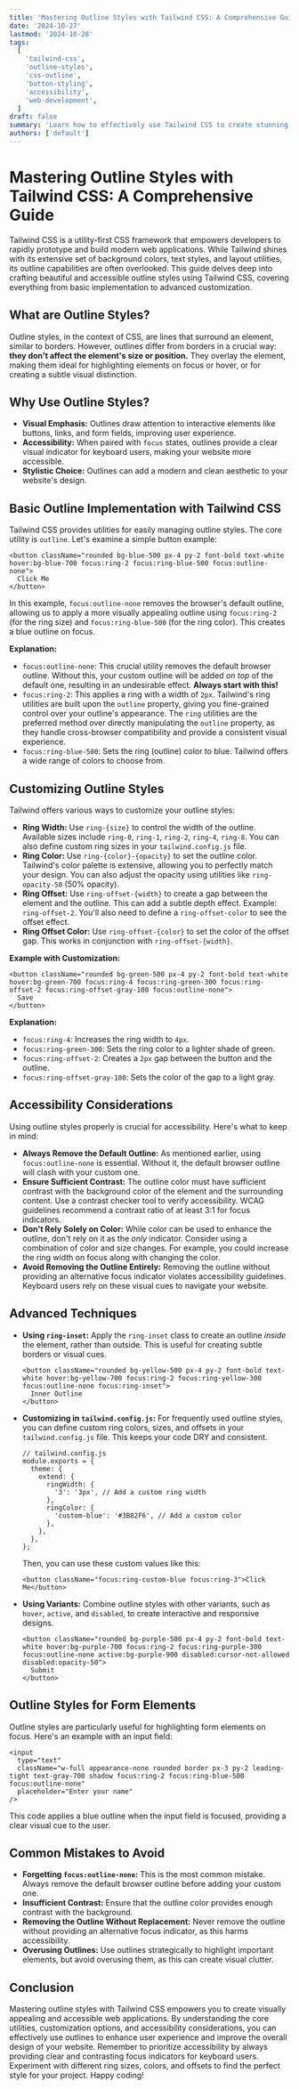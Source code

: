 ```yaml
---
title: 'Mastering Outline Styles with Tailwind CSS: A Comprehensive Guide'
date: '2024-10-27'
lastmod: '2024-10-28'
tags:
  [
    'tailwind-css',
    'outline-styles',
    'css-outline',
    'button-styling',
    'accessibility',
    'web-development',
  ]
draft: false
summary: 'Learn how to effectively use Tailwind CSS to create stunning and accessible outline styles for buttons, form elements, and more. This comprehensive guide covers everything from basic usage to advanced techniques, including accessibility considerations.'
authors: ['default']
---
```


# Mastering Outline Styles with Tailwind CSS: A Comprehensive Guide

Tailwind CSS is a utility-first CSS framework that empowers developers to rapidly prototype and build modern web applications. While Tailwind shines with its extensive set of background colors, text styles, and layout utilities, its outline capabilities are often overlooked. This guide delves deep into crafting beautiful and accessible outline styles using Tailwind CSS, covering everything from basic implementation to advanced customization.

## What are Outline Styles?

Outline styles, in the context of CSS, are lines that surround an element, similar to borders. However, outlines differ from borders in a crucial way: **they don't affect the element's size or position.** They overlay the element, making them ideal for highlighting elements on focus or hover, or for creating a subtle visual distinction.

## Why Use Outline Styles?

- **Visual Emphasis:** Outlines draw attention to interactive elements like buttons, links, and form fields, improving user experience.
- **Accessibility:** When paired with `focus` states, outlines provide a clear visual indicator for keyboard users, making your website more accessible.
- **Stylistic Choice:** Outlines can add a modern and clean aesthetic to your website's design.

## Basic Outline Implementation with Tailwind CSS

Tailwind CSS provides utilities for easily managing outline styles. The core utility is `outline`. Let's examine a simple button example:

```plaintext
<button className="rounded bg-blue-500 px-4 py-2 font-bold text-white hover:bg-blue-700 focus:ring-2 focus:ring-blue-500 focus:outline-none">
  Click Me
</button>
```

In this example, `focus:outline-none` removes the browser's default outline, allowing us to apply a more visually appealing outline using `focus:ring-2` (for the ring size) and `focus:ring-blue-500` (for the ring color). This creates a blue outline on focus.

**Explanation:**

- `focus:outline-none`: This crucial utility removes the default browser outline. Without this, your custom outline will be added _on top_ of the default one, resulting in an undesirable effect. **Always start with this!**
- `focus:ring-2`: This applies a ring with a width of `2px`. Tailwind's ring utilities are built upon the `outline` property, giving you fine-grained control over your outline's appearance. The `ring` utilities are the preferred method over directly manipulating the `outline` property, as they handle cross-browser compatibility and provide a consistent visual experience.
- `focus:ring-blue-500`: Sets the ring (outline) color to blue. Tailwind offers a wide range of colors to choose from.

## Customizing Outline Styles

Tailwind offers various ways to customize your outline styles:

- **Ring Width:** Use `ring-{size}` to control the width of the outline. Available sizes include `ring-0`, `ring-1`, `ring-2`, `ring-4`, `ring-8`. You can also define custom ring sizes in your `tailwind.config.js` file.
- **Ring Color:** Use `ring-{color}-{opacity}` to set the outline color. Tailwind's color palette is extensive, allowing you to perfectly match your design. You can also adjust the opacity using utilities like `ring-opacity-50` (50% opacity).
- **Ring Offset:** Use `ring-offset-{width}` to create a gap between the element and the outline. This can add a subtle depth effect. Example: `ring-offset-2`. You'll also need to define a `ring-offset-color` to see the offset effect.
- **Ring Offset Color:** Use `ring-offset-{color}` to set the color of the offset gap. This works in conjunction with `ring-offset-{width}`.

**Example with Customization:**

```plaintext
<button className="rounded bg-green-500 px-4 py-2 font-bold text-white hover:bg-green-700 focus:ring-4 focus:ring-green-300 focus:ring-offset-2 focus:ring-offset-gray-100 focus:outline-none">
  Save
</button>
```

**Explanation:**

- `focus:ring-4`: Increases the ring width to `4px`.
- `focus:ring-green-300`: Sets the ring color to a lighter shade of green.
- `focus:ring-offset-2`: Creates a `2px` gap between the button and the outline.
- `focus:ring-offset-gray-100`: Sets the color of the gap to a light gray.

## Accessibility Considerations

Using outline styles properly is crucial for accessibility. Here's what to keep in mind:

- **Always Remove the Default Outline:** As mentioned earlier, using `focus:outline-none` is essential. Without it, the default browser outline will clash with your custom one.
- **Ensure Sufficient Contrast:** The outline color must have sufficient contrast with the background color of the element and the surrounding content. Use a contrast checker tool to verify accessibility. WCAG guidelines recommend a contrast ratio of at least 3:1 for focus indicators.
- **Don't Rely Solely on Color:** While color can be used to enhance the outline, don't rely on it as the _only_ indicator. Consider using a combination of color and size changes. For example, you could increase the ring width on focus along with changing the color.
- **Avoid Removing the Outline Entirely:** Removing the outline without providing an alternative focus indicator violates accessibility guidelines. Keyboard users rely on these visual cues to navigate your website.

## Advanced Techniques

- **Using `ring-inset`:** Apply the `ring-inset` class to create an outline _inside_ the element, rather than outside. This is useful for creating subtle borders or visual cues.

  ```plaintext
  <button className="rounded bg-yellow-500 px-4 py-2 font-bold text-white hover:bg-yellow-700 focus:ring-2 focus:ring-yellow-300 focus:outline-none focus:ring-inset">
    Inner Outline
  </button>
  ```

- **Customizing in `tailwind.config.js`:** For frequently used outline styles, you can define custom ring colors, sizes, and offsets in your `tailwind.config.js` file. This keeps your code DRY and consistent.

  ```plaintext
  // tailwind.config.js
  module.exports = {
    theme: {
      extend: {
        ringWidth: {
          '3': '3px', // Add a custom ring width
        },
        ringColor: {
          'custom-blue': '#3B82F6', // Add a custom color
        },
      },
    },
  };
  ```

  Then, you can use these custom values like this:

  ```plaintext
  <button className="focus:ring-custom-blue focus:ring-3">Click Me</button>
  ```

- **Using Variants:** Combine outline styles with other variants, such as `hover`, `active`, and `disabled`, to create interactive and responsive designs.

  ```plaintext
  <button className="rounded bg-purple-500 px-4 py-2 font-bold text-white hover:bg-purple-700 focus:ring-2 focus:ring-purple-300 focus:outline-none active:bg-purple-900 disabled:cursor-not-allowed disabled:opacity-50">
    Submit
  </button>
  ```

## Outline Styles for Form Elements

Outline styles are particularly useful for highlighting form elements on focus. Here's an example with an input field:

```plaintext
<input
  type="text"
  className="w-full appearance-none rounded border px-3 py-2 leading-tight text-gray-700 shadow focus:ring-2 focus:ring-blue-500 focus:outline-none"
  placeholder="Enter your name"
/>
```

This code applies a blue outline when the input field is focused, providing a clear visual cue to the user.

## Common Mistakes to Avoid

- **Forgetting `focus:outline-none`:** This is the most common mistake. Always remove the default browser outline before adding your custom one.
- **Insufficient Contrast:** Ensure that the outline color provides enough contrast with the background.
- **Removing the Outline Without Replacement:** Never remove the outline without providing an alternative focus indicator, as this harms accessibility.
- **Overusing Outlines:** Use outlines strategically to highlight important elements, but avoid overusing them, as this can create visual clutter.

## Conclusion

Mastering outline styles with Tailwind CSS empowers you to create visually appealing and accessible web applications. By understanding the core utilities, customization options, and accessibility considerations, you can effectively use outlines to enhance user experience and improve the overall design of your website. Remember to prioritize accessibility by always providing clear and contrasting focus indicators for keyboard users. Experiment with different ring sizes, colors, and offsets to find the perfect style for your project. Happy coding!
